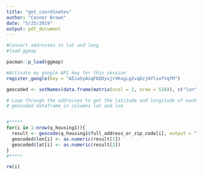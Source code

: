 ```yaml
---
title: "get_coordinates"
author: "Connor Brown"
date: "5/25/2019"
output: pdf_document
---
```



```r

#Convert addresses to lat and long
#load ggmap

pacman::p_load(ggmap)

#Activate my google API key for this session
register_google(key = "AIzaSyAiqFbDDyvjrVKxgLg2vqDzjUYlsofVqfM")

geocoded <- setNames(data.frame(matrix(ncol = 2, nrow = 528)), c("lon", "lat"))

# Loop through the addresses to get the latitude and longitude of each address and add it to the
# geocoded dataframe in columns lat and lon


#*****
for(i in 1:nrow(q_housing1)){
  result <- geocode(q_housing1$full_address_or_zip_code[i], output = "latlona", source = "google")
  geocoded$lon[i] <- as.numeric(result[1])
  geocoded$lat[i] <- as.numeric(result[2])
}
#*****

rm(i)



```